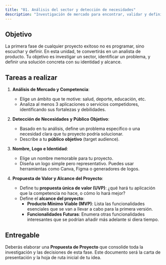 ```yaml
---
title: "01. Análisis del sector y detección de necesidades"
description: "Investigación de mercado para encontrar, validar y definir una idea de proyecto."
---
```


## Objetivo

La primera fase de cualquier proyecto exitoso no es programar, sino escuchar y definir. En esta unidad, te convertirás en un analista de producto. Tu objetivo es investigar un sector, identificar un problema, y definir una solución concreta con su identidad y alcance.

## Tareas a realizar

1.  **Análisis de Mercado y Competencia**:
    - Elige un ámbito que te motive: salud, deporte, educación, etc.
    - Analiza al menos 3 aplicaciones o servicios competidores, identificando sus fortalezas y debilidades.

2.  **Detección de Necesidades y Público Objetivo**:
    - Basado en tu análisis, define un problema específico o una necesidad clara que tu proyecto podría solucionar.
    - Describe a tu **público objetivo** (target audience).

3.  **Nombre, Logo e Identidad**:
    - Elige un nombre memorable para tu proyecto.
    - Diseña un logo simple pero representativo. Puedes usar herramientas como Canva, Figma o generadores de logos.

4.  **Propuesta de Valor y Alcance del Proyecto**:
    - Define tu **propuesta única de valor (UVP)**: ¿qué hará tu aplicación que la competencia no hace, o cómo lo hará mejor?
    - Define el **alcance del proyecto**:
        - **Producto Mínimo Viable (MVP)**: Lista las funcionalidades esenciales que se van a llevar a cabo para la primera versión.
        - **Funcionalidades Futuras**: Enumera otras funcionalidades interesantes que se podrían añadir más adelante si diera tiempo.

## Entregable

Deberás elaborar una **Propuesta de Proyecto** que consolide toda la investigación y las decisiones de esta fase. Este documento será la carta de presentación y la hoja de ruta inicial de tu idea.

